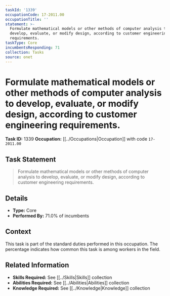 ```yaml
---
taskId: '1339'
occupationCode: 17-2011.00
occupationTitle: ''
statement: >-
  Formulate mathematical models or other methods of computer analysis to
  develop, evaluate, or modify design, according to customer engineering
  requirements.
taskType: Core
incumbentsResponding: 71
collection: Tasks
source: onet
---
```

# Formulate mathematical models or other methods of computer analysis to develop, evaluate, or modify design, according to customer engineering requirements.

**Task ID:** 1339
**Occupation:** [[../Occupations|Occupation]] with code `17-2011.00`

## Task Statement

> Formulate mathematical models or other methods of computer analysis to develop, evaluate, or modify design, according to customer engineering requirements.

## Details

- **Type:** Core
- **Performed By:** 71.0% of incumbents

## Context

This task is part of the standard duties performed in this occupation. The percentage indicates how common this task is among workers in the field.

## Related Information

- **Skills Required:** See [[../Skills|Skills]] collection
- **Abilities Required:** See [[../Abilities|Abilities]] collection
- **Knowledge Required:** See [[../Knowledge|Knowledge]] collection
